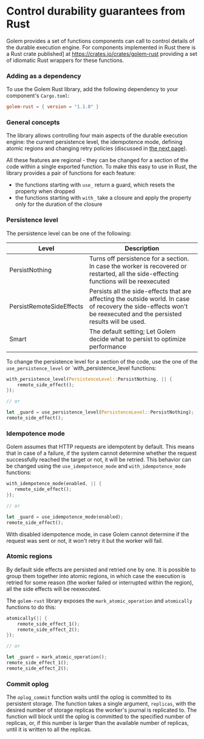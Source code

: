 # Control durability guarantees from Rust

Golem provides a set of functions components can call to control details of the durable execution engine. For components implemented in Rust there is a Rust crate published] at https://crates.io/crates/golem-rust providing a set of idiomatic Rust wrappers for these functions.

### Adding as a dependency

To use the Golem Rust library, add the following dependency to your component's `Cargo.toml`:

```toml
golem-rust = { version = "1.1.0" }
```

### General concepts

The library allows controlling four main aspects of the durable execution engine: the current persistence level, the idempotence mode, defining atomic regions and changing retry policies (discussed in [the next page](/docs/rust-language-guide/retries.mdx)).

All these features are regional - they can be changed for a section of the code within a single exported function. To make this easy to use in Rust, the library provides a pair of functions for each feature:

- the functions starting with `use_` return a guard, which resets the property when dropped
- the functions starting with `with_` take a closure and apply the property only for the duration of the closure

### Persistence level

The persistence level can be one of the following:

| Level                    | Description                                                                                                                                                          |
| ------------------------ | -------------------------------------------------------------------------------------------------------------------------------------------------------------------- |
| PersistNothing           | Turns off persistence for a section. In case the worker is recovered or restarted, all the side-effecting functions will be reexecuted                               |
| PersistRemoteSideEffects | Persists all the side-effects that are affecting the outside world. In case of recovery the side-effects won't be reexecuted and the persisted results will be used. |
| Smart                    | The default setting; Let Golem decide what to persist to optimize performance                                                                                        |

To change the persistence level for a section of the code, use the one of the `use_persistence_level` or `with_persistence_level functions:

```rust
with_persistence_level(PersistenceLevel::PersistNothing, || {
    remote_side_effect();
});

// or

let _guard = use_persistence_level(PersistenceLevel::PersistNothing);
remote_side_effect();
```

### Idempotence mode

Golem assumes that HTTP requests are idempotent by default. This means that in case of a failure, if the system cannot determine whether the request successfully reached the target or not, it will be retried. This behavior can be changed using the `use_idempotence_mode` and `with_idempotence_mode` functions:

```rust
with_idempotence_mode(enabled, || {
   remote_side_effect();
});

// or

let _guard = use_idempotence_mode(enabled);
remote_side_effect();
```

With disabled idempotence mode, in case Golem cannot determine if the request was sent or not, it won't retry it but the worker will fail.

### Atomic regions

By default side effects are persisted and retried one by one. It is possible to group them together into atomic regions, in which case the execution is retried for some reason (the worker failed or interrupted within the region), all the side effects will be reexecuted.

The `golem-rust` library exposes the `mark_atomic_operation` and `atomically` functions to do this:

```rust
atomically(|| {
    remote_side_effect_1();
    remote_side_effect_2();
});

// or

let _guard = mark_atomic_operation();
remote_side_effect_1();
remote_side_effect_2();
```

### Commit oplog

The `oplog_commit` function waits until the oplog is committed to its persistent storage. The function takes a single argument, `replicas`, with the desired number of storage replicas the worker's journal is replicated to. The function will block until the oplog is committed to the specified number of replicas, or, if this number is larger than the available number of replicas, until it is written to all the replicas.
